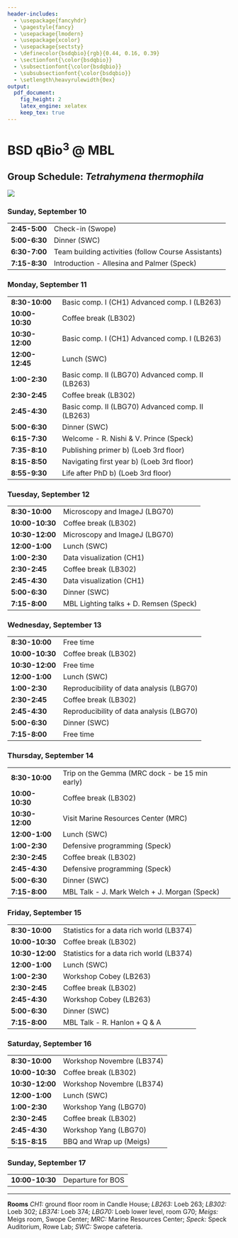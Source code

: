 ```yaml
---
header-includes:
  - \usepackage{fancyhdr}
  - \pagestyle{fancy}
  - \usepackage{lmodern}
  - \usepackage{xcolor}
  - \usepackage{sectsty}
  - \definecolor{bsdqbio}{rgb}{0.44, 0.16, 0.39}
  - \sectionfont{\color{bsdqbio}}
  - \subsectionfont{\color{bsdqbio}}
  - \subsubsectionfont{\color{bsdqbio}}
  - \setlength\heavyrulewidth{0ex}
output:
  pdf_document:
    fig_height: 2
    latex_engine: xelatex
    keep_tex: true
---
```

# BSD qBio$^3$ @ MBL

## Group Schedule: *Tetrahymena thermophila*
 ![](https://github.com/StefanoAllesina/BSD-QBio3/raw/master/logo_group/Tetrahymena_thermophila.png)

### Sunday, September 10 

------------------    -----------------------------------------------------
**2:45-5:00**         Check-in (Swope)                                     
**5:00-6:30**         Dinner (SWC)                                         
**6:30-7:00**         Team building activities (follow Course Assistants)  
**7:15-8:30**         Introduction - Allesina and Palmer (Speck)           
------------------    -----------------------------------------------------

### Monday, September 11 

------------------    -----------------------------------------------------
**8:30-10:00**        Basic comp. I (CH1) Advanced comp. I (LB263)         
**10:00-10:30**       Coffee break (LB302)                                 
**10:30-12:00**       Basic comp. I (CH1) Advanced comp. I (LB263)         
**12:00-12:45**       Lunch (SWC)                                          
**1:00-2:30**         Basic comp. II (LBG70) Advanced comp. II (LB263)     
**2:30-2:45**         Coffee break (LB302)                                 
**2:45-4:30**         Basic comp. II (LBG70) Advanced comp. II (LB263)     
**5:00-6:30**         Dinner (SWC)                                         
**6:15-7:30**         Welcome - R. Nishi & V. Prince (Speck)               
**7:35-8:10**         Publishing primer b) (Loeb 3rd floor)                
**8:15-8:50**         Navigating first year b) (Loeb 3rd floor)            
**8:55-9:30**         Life after PhD b) (Loeb 3rd floor)                   
------------------    -----------------------------------------------------

### Tuesday, September 12 

------------------    -----------------------------------------------------
**8:30-10:00**        Microscopy and ImageJ (LBG70)                        
**10:00-10:30**       Coffee break (LB302)                                 
**10:30-12:00**       Microscopy and ImageJ (LBG70)                        
**12:00-1:00**        Lunch (SWC)                                          
**1:00-2:30**         Data visualization (CH1)                             
**2:30-2:45**         Coffee break (LB302)                                 
**2:45-4:30**         Data visualization (CH1)                             
**5:00-6:30**         Dinner (SWC)                                         
**7:15-8:00**         MBL Lighting talks + D. Remsen (Speck)               
------------------    -----------------------------------------------------

### Wednesday, September 13 

------------------    -----------------------------------------------------
**8:30-10:00**        Free time                                            
**10:00-10:30**       Coffee break (LB302)                                 
**10:30-12:00**       Free time                                            
**12:00-1:00**        Lunch (SWC)                                          
**1:00-2:30**         Reproducibility of data analysis (LBG70)             
**2:30-2:45**         Coffee break (LB302)                                 
**2:45-4:30**         Reproducibility of data analysis (LBG70)             
**5:00-6:30**         Dinner (SWC)                                         
**7:15-8:00**         Free time                                            
------------------    -----------------------------------------------------

### Thursday, September 14 

------------------    -----------------------------------------------------
**8:30-10:00**        Trip on the Gemma (MRC dock - be 15 min early)       
**10:00-10:30**       Coffee break (LB302)                                 
**10:30-12:00**       Visit Marine Resources Center (MRC)                  
**12:00-1:00**        Lunch (SWC)                                          
**1:00-2:30**         Defensive programming (Speck)                        
**2:30-2:45**         Coffee break (LB302)                                 
**2:45-4:30**         Defensive programming (Speck)                        
**5:00-6:30**         Dinner (SWC)                                         
**7:15-8:00**         MBL Talk - J. Mark Welch + J. Morgan (Speck)         
------------------    -----------------------------------------------------

### Friday, September 15 

------------------    -----------------------------------------------------
**8:30-10:00**        Statistics for a data rich world (LB374)             
**10:00-10:30**       Coffee break (LB302)                                 
**10:30-12:00**       Statistics for a data rich world (LB374)             
**12:00-1:00**        Lunch (SWC)                                          
**1:00-2:30**         Workshop Cobey (LB263)                               
**2:30-2:45**         Coffee break (LB302)                                 
**2:45-4:30**         Workshop Cobey (LB263)                               
**5:00-6:30**         Dinner (SWC)                                         
**7:15-8:00**         MBL Talk -  R. Hanlon + Q & A                        
------------------    -----------------------------------------------------

### Saturday, September 16 

------------------    -----------------------------------------------------
**8:30-10:00**        Workshop Novembre (LB374)                            
**10:00-10:30**       Coffee break (LB302)                                 
**10:30-12:00**       Workshop Novembre (LB374)                            
**12:00-1:00**        Lunch (SWC)                                          
**1:00-2:30**         Workshop Yang (LBG70)                                
**2:30-2:45**         Coffee break (LB302)                                 
**2:45-4:30**         Workshop Yang (LBG70)                                
**5:15-8:15**         BBQ and Wrap up (Meigs)                              
------------------    -----------------------------------------------------

### Sunday, September 17 

------------------    -----------------------------------------------------
**10:00-10:30**       Departure for BOS                                    
------------------    -----------------------------------------------------



-------


**Rooms** *CH1:* ground floor room in Candle House; *LB263:* Loeb 263; *LB302:* Loeb 302; *LB374:* Loeb 374; 
*LBG70:* Loeb lower level, room G70; *Meigs:* Meigs room, Swope Center; *MRC:* Marine Resources Center; *Speck:* Speck Auditorium, Rowe Lab; *SWC:* Swope cafeteria.
  
